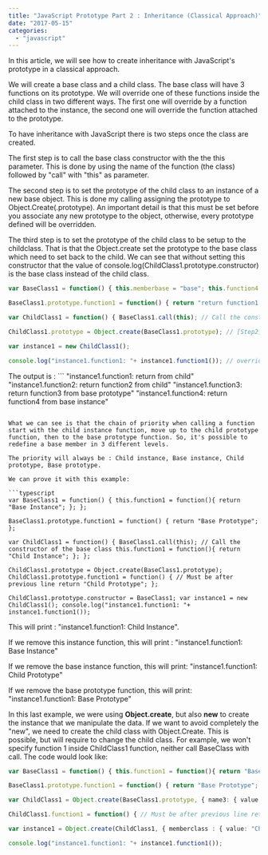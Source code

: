 ```yaml
---
title: "JavaScript Prototype Part 2 : Inheritance (Classical Approach)"
date: "2017-05-15"
categories: 
  - "javascript"
---
```


In this article, we will see how to create inheritance with JavaScript's prototype in a classical approach.

We will create a base class and a child class. The base class will have 3 functions on its prototype. We will override one of these functions inside the child class in two different ways. The first one will override by a function attached to the instance, the second one will override the function attached to the prototype.

To have inheritance with JavaScript there is two steps once the class are created.

The first step is to call the base class constructor with the the this parameter. This is done by using the name of the function (the class) followed by "call" with "this" as parameter.

The second step is to set the prototype of the child class to an instance of a new base object. This is done my calling assigning the prototype to Object.Create(.prototype). An important detail is that this must be set before you associate any new prototype to the object, otherwise, every prototype defined will be overridden.

The third step is to set the prototype of the child class to be setup to the childclass. That is that the Object.create set the prototype to the base class which need to set back to the child. We can see that without setting this constructor that the value of console.log(ChildClass1.prototype.constructor) is the base class instead of the child class.

```typescript
var BaseClass1 = function() { this.memberbase = "base"; this.function4 = function(){ return "return function4 from base instance"; }; };

BaseClass1.prototype.function1 = function() { return "return function1 from base prototype"; }; BaseClass1.prototype.function2 = function() { return "return function2 from base prototype"; }; BaseClass1.prototype.function3 = function() { return "return function3 from base prototype"; };

var ChildClass1 = function() { BaseClass1.call(this); // Call the constructor of the base class [Step1] this.memberclass = "Child"; this.function2 = function(){ return "return function2 from child"; }; };

ChildClass1.prototype = Object.create(BaseClass1.prototype); // [Step2] ChildClass1.prototype.constructor = ChildClass1; // [Step3] ChildClass1.prototype.function1 = function() { // Must be after previous line return "return from child"; };

var instance1 = new ChildClass1();

console.log("instance1.function1: "+ instance1.function1()); // override with prototype of child console.log("instance1.function2: "+ instance1.function2()); // override with instance function console.log("instance1.function3: "+ instance1.function3()); // Use base class function console.log("instance1.function4: "+ instance1.function4()); // Use base class function //console.log(ChildClass1.prototype.constructor) // uncomment to see what step 3 change. 
``` 
 The output is : ``` 
 "instance1.function1: return from child" "instance1.function2: return function2 from child" "instance1.function3: return function3 from base prototype" "instance1.function4: return function4 from base instance" 
``` 

What we can see is that the chain of priority when calling a function start with the child instance function, move up to the child prototype function, then to the base prototype function. So, it's possible to redefine a base member in 3 different levels.

The priority will always be : Child instance, Base instance, Child prototype, Base prototype.

We can prove it with this example:

```typescript
var BaseClass1 = function() { this.function1 = function(){ return "Base Instance"; }; };

BaseClass1.prototype.function1 = function() { return "Base Prototype"; };

var ChildClass1 = function() { BaseClass1.call(this); // Call the constructor of the base class this.function1 = function(){ return "Child Instance"; }; };

ChildClass1.prototype = Object.create(BaseClass1.prototype); ChildClass1.prototype.function1 = function() { // Must be after previous line return "Child Prototype"; };

ChildClass1.prototype.constructor = BaseClass1; var instance1 = new ChildClass1(); console.log("instance1.function1: "+ instance1.function1()); 
``` 
 This will print : "instance1.function1: Child Instance".

If we remove this instance function, this will print : "instance1.function1: Base Instance"

If we remove the base instance function, this will print: "instance1.function1: Child Prototype"

If we remove the base prototype function, this will print: "instance1.function1: Base Prototype"

In this last example, we were using **Object.create**, but also **new** to create the instance that we manipulate the data. If we want to avoid completely the "new", we need to create the child class with Object.Create. This is possible, but will require to change the child class. For example, we won't specify function 1 inside ChildClass1 function, neither call BaseClass with call. The code would look like:

```typescript
var BaseClass1 = function() { this.function1 = function(){ return "Base Instance"; }; };

BaseClass1.prototype.function1 = function() { return "Base Prototype"; };

var ChildClass1 = Object.create(BaseClass1.prototype, { name3: { value: "MyName3" }, function1: { value: function () { return "Child Instance"; } } });

ChildClass1.function1 = function() { // Must be after previous line return "Child Prototype"; };

var instance1 = Object.create(ChildClass1, { memberclass : { value: "Child" } });

console.log("instance1.function1: "+ instance1.function1()); 
``` 

